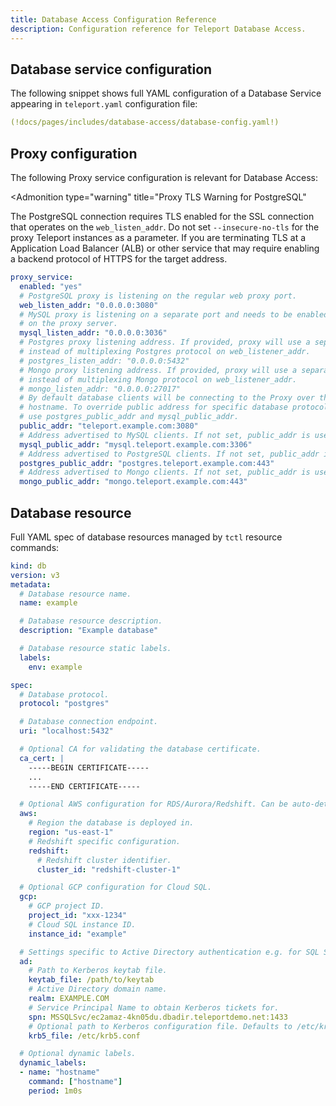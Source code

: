 ```yaml
---
title: Database Access Configuration Reference
description: Configuration reference for Teleport Database Access.
---
```


## Database service configuration

The following snippet shows full YAML configuration of a Database Service
appearing in `teleport.yaml` configuration file:

```yaml
(!docs/pages/includes/database-access/database-config.yaml!)
```

## Proxy configuration

The following Proxy service configuration is relevant for Database Access:

<Admonition
  type="warning"
  title="Proxy TLS Warning for PostgreSQL"
>
  The PostgreSQL connection requires TLS enabled for the SSL connection that operates on the `web_listen_addr`.
  Do not set `--insecure-no-tls` for the proxy Teleport instances as a parameter.  If you are terminating TLS at a
  Application Load Balancer (ALB) or other service that may require enabling a backend protocol of HTTPS for the target address.  
</Admonition>

```yaml
proxy_service:
  enabled: "yes"
  # PostgreSQL proxy is listening on the regular web proxy port.
  web_listen_addr: "0.0.0.0:3080"
  # MySQL proxy is listening on a separate port and needs to be enabled
  # on the proxy server.
  mysql_listen_addr: "0.0.0.0:3036"
  # Postgres proxy listening address. If provided, proxy will use a separate listener
  # instead of multiplexing Postgres protocol on web_listener_addr.
  # postgres_listen_addr: "0.0.0.0:5432"
  # Mongo proxy listening address. If provided, proxy will use a separate listener
  # instead of multiplexing Mongo protocol on web_listener_addr.
  # mongo_listen_addr: "0.0.0.0:27017"
  # By default database clients will be connecting to the Proxy over this
  # hostname. To override public address for specific database protocols
  # use postgres_public_addr and mysql_public_addr.
  public_addr: "teleport.example.com:3080"
  # Address advertised to MySQL clients. If not set, public_addr is used.
  mysql_public_addr: "mysql.teleport.example.com:3306"
  # Address advertised to PostgreSQL clients. If not set, public_addr is used.
  postgres_public_addr: "postgres.teleport.example.com:443"
  # Address advertised to Mongo clients. If not set, public_addr is used.
  mongo_public_addr: "mongo.teleport.example.com:443"
```

## Database resource

Full YAML spec of database resources managed by `tctl` resource commands:

```yaml
kind: db
version: v3
metadata:
  # Database resource name.
  name: example

  # Database resource description.
  description: "Example database"

  # Database resource static labels.
  labels:
    env: example

spec:
  # Database protocol.
  protocol: "postgres"

  # Database connection endpoint.
  uri: "localhost:5432"

  # Optional CA for validating the database certificate.
  ca_cert: |
    -----BEGIN CERTIFICATE-----
    ...
    -----END CERTIFICATE-----

  # Optional AWS configuration for RDS/Aurora/Redshift. Can be auto-detected from the endpoint.
  aws:
    # Region the database is deployed in.
    region: "us-east-1"
    # Redshift specific configuration.
    redshift:
      # Redshift cluster identifier.
      cluster_id: "redshift-cluster-1"

  # Optional GCP configuration for Cloud SQL.
  gcp:
    # GCP project ID.
    project_id: "xxx-1234"
    # Cloud SQL instance ID.
    instance_id: "example"

  # Settings specific to Active Directory authentication e.g. for SQL Server.
  ad:
    # Path to Kerberos keytab file.
    keytab_file: /path/to/keytab
    # Active Directory domain name.
    realm: EXAMPLE.COM
    # Service Principal Name to obtain Kerberos tickets for.
    spn: MSSQLSvc/ec2amaz-4kn05du.dbadir.teleportdemo.net:1433
    # Optional path to Kerberos configuration file. Defaults to /etc/krb5.conf.
    krb5_file: /etc/krb5.conf

  # Optional dynamic labels.
  dynamic_labels:
  - name: "hostname"
    command: ["hostname"]
    period: 1m0s
```
